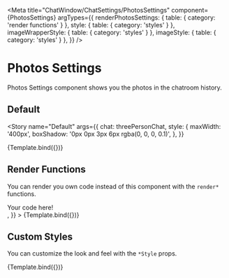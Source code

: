 

<Meta
  title="ChatWindow/ChatSettings/PhotosSettings"
  component={PhotosSettings}
  argTypes={{
    renderPhotosSettings: { table: { category: 'render functions' } },
    style: { table: { category: 'styles' } },
    imageWrapperStyle: { table: { category: 'styles' } },
    imageStyle: { table: { category: 'styles' } },
  }}
/>


# Photos Settings

Photos Settings component shows you the photos in the chatroom history.

## Default

<Story
  name="Default"
  args={{
    chat: threePersonChat,
    style: {
      maxWidth: '400px',
      boxShadow: '0px 0px 3px 6px rgba(0, 0, 0, 0.1)',
    },
  }}
>
  {Template.bind({})}
</Story>

<ArgsTable story="Default" />

## Render Functions

You can render you own code instead of this component with the `render*` functions.

<Canvas>
  <Story
    name="Render Functions"
    args={{
      chat: threePersonChat,
      renderPhotosSettings: () => <div>Your code here!</div>,
    }}
  >
    {Template.bind({})}
  </Story>
</Canvas>

## Custom Styles

You can customize the look and feel with the `*Style` props.

<Canvas>
  <Story
    name="Custom Styles"
    args={{
      chat: threePersonChat,
      style: {
        maxWidth: '400px',
        border: '2px solid red',
      },
      imageWrapperStyle: { border: '2px solid blue', width: 'calc(33% - 4px)' },
      imagePaddingStyle: { border: '2px solid orange' },
      imageStyle: { border: '2px solid green' },
    }}
  >
    {Template.bind({})}
  </Story>
</Canvas>
